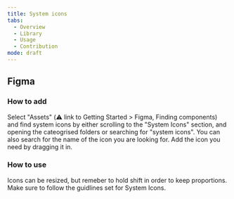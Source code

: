 ```yaml
---
title: System icons
tabs:
  - Overview
  - Library
  - Usage
  - Contribution
mode: draft
---
```



## Figma

### How to add
Select "Assets" (:warning: link to Getting Started > Figma, Finding components) and find system icons by either scrolling to the "System Icons" section, and opening the cateogrised folders or searching for "system icons". You can also search for the name of the icon you are looking for. Add the icon you need by dragging it in.


### How to use
Icons can be resized, but remeber to hold shift in order to keep proportions. Make sure to follow the guidlines set for System Icons. 
